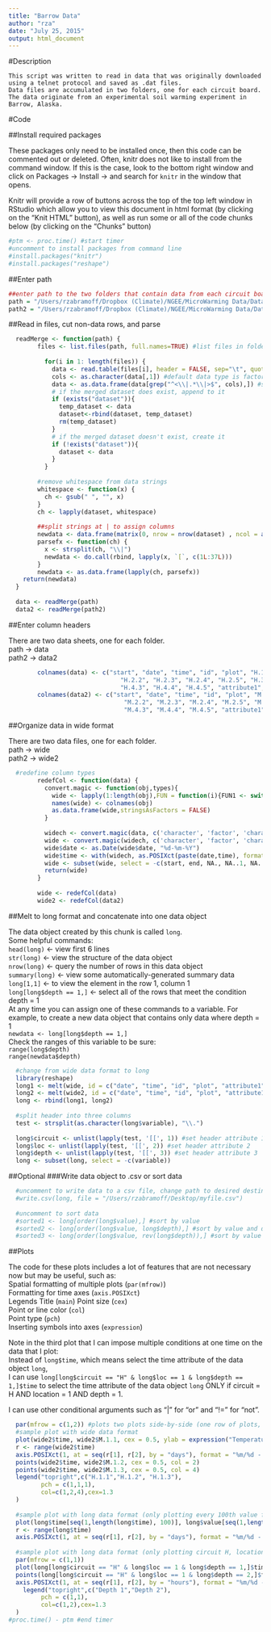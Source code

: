 ```yaml
---
title: "Barrow Data"
author: "rza"
date: "July 25, 2015"
output: html_document
---
```

#Description
```
This script was written to read in data that was originally downloaded using a telnet protocol and saved as .dat files.
Data files are accumulated in two folders, one for each circuit board.
The data originate from an experimental soil warming experiment in Barrow, Alaska.
```
#Code

##Install required packages

These packages only need to be installed once, then this code can be commented out or deleted.
Often, knitr does not like to install from the command window. If this is the case, look to the bottom right window and click on Packages -> Install -> and search for `knitr` in the window that opens.  

Knitr will provide a row of buttons across the top of the top left window in RStudio which allow you to view this document in html format (by clicking on the "Knit HTML" button), as well as run some or all of the code chunks below (by clicking on the "Chunks" button)

```r
#ptm <- proc.time() #start timer
#uncomment to install packages from command line
#install.packages("knitr")
#install.packages("reshape")
```

##Enter path
```r
##enter path to the two folders that contain data from each circuit board
path = "/Users/rzabramoff/Dropbox (Climate)/NGEE/MicroWarming Data/Data July 29-Aug 1 2015 copy"
path2 = "/Users/rzabramoff/Dropbox (Climate)/NGEE/MicroWarming Data/Data July 29-Aug 1 2015 copy_number 2 copy ROSE EDIT/"
```

##Read in files, cut non-data rows, and parse
```r
  readMerge <- function(path) {
        files <- list.files(path, full.names=TRUE) #list files in folder
        
          for(i in 1: length(files)) {
            data <- read.table(files[i], header = FALSE, sep="\t", quote = "") #load files
            cols <- as.character(data[,1]) #default data type is factor, change to character (i.e., string) to manipulate in next line
            data <- as.data.frame(data[grep("^<\\|.*\\|>$", cols),]) #select only rows that satisfy the condition: "<|" at SOL & "|>" at EOL
            # if the merged dataset does exist, append to it
            if (exists("dataset")){
              temp_dataset <- data
              dataset<-rbind(dataset, temp_dataset)
              rm(temp_dataset)  
            }
            # if the merged dataset doesn't exist, create it
            if (!exists("dataset")){
              dataset <- data
            }
          }
 
        #remove whitespace from data strings
        whitespace <- function(x) {
          ch <- gsub(" ", "", x)
        }
        ch <- lapply(dataset, whitespace)
        
        ##split strings at | to assign columns
        newdata <- data.frame(matrix(0, nrow = nrow(dataset) , ncol = as.numeric(37))) #create empty matrix
        parsefx <- function(ch) {
          x <- strsplit(ch, "\\|")
          newdata <- do.call(rbind, lapply(x, `[`, c(1L:37L)))
        }
        newdata <- as.data.frame(lapply(ch, parsefx))
    return(newdata)
  }
  
  data <- readMerge(path)
  data2 <- readMerge(path2)
```

##Enter column headers  

There are two data sheets, one for each folder.  
path -> data   
path2 -> data2 

```r
        colnames(data) <- c("start", "date", "time", "id", "plot", "H.1.1", "H.1.2", "H.1.3", "H.1.4", "H.1.5", "H.2.1", 
                               "H.2.2", "H.2.3", "H.2.4", "H.2.5", "H.3.1", "H.3.2", "H.3.3", "H.3.4", "H.3.5", "H.4.1", "H.4.2",
                               "H.4.3", "H.4.4", "H.4.5", "attribute1", "attribute2", "attribute3", "attribute4", "attribute5", "end")
        colnames(data2) <- c("start", "date", "time", "id", "plot", "M.1.1", "M.1.2", "M.1.3", "M.1.4", "M.1.5", "M.2.1", 
                                "M.2.2", "M.2.3", "M.2.4", "M.2.5", "M.3.1", "M.3.2", "M.3.3", "M.3.4", "M.3.5", "M.4.1", "M.4.2",
                                "M.4.3", "M.4.4", "M.4.5", "attribute1", "attribute2", "attribute3", "attribute4", "attribute5", "end")
```

##Organize data in wide format

There are two data files, one for each folder.  
path -> wide  
path2 -> wide2  

```r
  #redefine column types
        redefCol <- function(data) {
          convert.magic <- function(obj,types){
            wide <- lapply(1:length(obj),FUN = function(i){FUN1 <- switch(types[i],character = as.character,numeric = as.numeric, factor = as.factor); FUN1(obj[,i])})
            names(wide) <- colnames(obj)
            as.data.frame(wide,stringsAsFactors = FALSE)
          }
          
          widech <- convert.magic(data, c('character', 'factor', 'character', 'factor', 'factor', rep('character', 32)))
          wide <- convert.magic(widech, c('character', 'factor', 'character', 'factor', 'factor', rep('numeric', 32)))
          wide$date <- as.Date(wide$date, "%d-%m-%Y")
          wide$time <- with(widech, as.POSIXct(paste(date,time), format= "%d-%m-%Y %H:%M:%S")) #time zone is still PDT
          wide <- subset(wide, select = -c(start, end, NA., NA..1, NA..2, NA..3, NA..4, NA..5))
          return(wide)
        }
        
        wide <- redefCol(data)
        wide2 <- redefCol(data2)
```

##Melt to long format and concatenate into one data object

The data object created by this chunk is called `long`.  
Some helpful commands:  
`head(long)` <- view first 6 lines  
`str(long)` <- view the structure of the data object  
`nrow(long)` <- query the number of rows in this data object  
`summary(long)` <- view some automatically-generated summary data  
`long[1,1]` <- to view the element in the row 1, column 1  
`long[long$depth == 1,]` <- select all of the rows that meet the condition depth = 1  
At any time you can assign one of these commands to a variable. For example, to create a new data object that contains only data where depth = 1  
`newdata <- long[long$depth == 1,]`  
Check the ranges of this variable to be sure:  
`range(long$depth)`  
`range(newdata$depth)`  

```r
  #change from wide data format to long
  library(reshape)
  long1 <- melt(wide, id = c("date", "time", "id", "plot", "attribute1", "attribute2", "attribute3", "attribute4", "attribute5"))
  long2 <- melt(wide2, id = c("date", "time", "id", "plot", "attribute1", "attribute2", "attribute3", "attribute4", "attribute5"))
  long <- rbind(long1, long2)
  
  #split header into three columns
  test <- strsplit(as.character(long$variable), "\\.")
  
  long$circuit <- unlist(lapply(test, '[[', 1)) #set header attribute 1
  long$loc <- unlist(lapply(test, '[[', 2)) #set header attribute 2
  long$depth <- unlist(lapply(test, '[[', 3)) #set header attribute 3
  long <- subset(long, select = -c(variable))
```

##Optional
###Write data object to .csv or sort data
```r
  #uncomment to write data to a csv file, change path to desired destination
  #write.csv(long, file = "/Users/rzabramoff/Desktop/myfile.csv")
  
  #uncomment to sort data
  #sorted1 <- long[order(long$value),] #sort by value
  #sorted2 <- long[order(long$value, long$depth),] #sort by value and depth
  #sorted3 <- long[order(long$value, rev(long$depth)),] #sort by value (ascending) and depth (descending)
```

##Plots

The code for these plots includes a lot of features that are not necessary now but may be useful, such as:  
Spatial formatting of multiple plots (`par(mfrow)`)  
Formatting for time axes (`axis.POSIXct`)  
Legends
Title (`main`)
Point size (`cex`)  
Point or line color (`col`)  
Point type (`pch`)  
Inserting symbols into axes (`expression`)  
  
Note in the third plot that I can impose multiple conditions at one time on the data that I plot:  
Instead of `long$time`, which means select the time attribute of the data object `long`,  
I can use `long[long$circuit == "H" & long$loc == 1 & long$depth == 1,]$time` to select the time attribute of the data object `long` ONLY if circuit = H AND location = 1 AND depth = 1.  
  
I can use other conditional arguments such as "|" for "or" and "!=" for "not".  

```r
  par(mfrow = c(1,2)) #plots two plots side-by-side (one row of plots, and two columns)
  #sample plot with wide data format
  plot(wide2$time, wide2$M.1.1, cex = 0.5, ylab = expression("Temperature (" ~ degree*C ~ ")"), xlab = "Time", xaxt = "n")
  r <- range(wide2$time)
  axis.POSIXct(1, at = seq(r[1], r[2], by = "days"), format = "%m/%d - %I%p")
  points(wide2$time, wide2$M.1.2, cex = 0.5, col = 2)
  points(wide2$time, wide2$M.1.3, cex = 0.5, col = 4)
  legend("topright",c("H.1.1","H.1.2", "H.1.3"),
         pch = c(1,1,1),
         col=c(1,2,4),cex=1.3
  )
  
  #sample plot with long data format (only plotting every 100th value for speed)
  plot(long$time[seq(1,length(long$time), 100)], long$value[seq(1,length(long$time), 100)], ylab = expression("Temperature (" ~ degree*C ~ ")"), xlab = "Time", main = "All data", xaxt = "n")
  r <- range(long$time)
  axis.POSIXct(1, at = seq(r[1], r[2], by = "days"), format = "%m/%d - %I%p")
  
  #sample plot with long data format (only plotting circuit H, location 1, depths 1 & 2)
  par(mfrow = c(1,1))
  plot(long[long$circuit == "H" & long$loc == 1 & long$depth == 1,]$time, long[long$circuit == "H" & long$loc == 1 & long$depth == 1,]$value, ylab = expression("Temperature (" ~ degree*C ~ ")"), xlab = "Time", xaxt = "n", col = 1, ylim = c(0,40))
  points(long[long$circuit == "H" & long$loc == 1 & long$depth == 2,]$time, long[long$circuit == "H" & long$loc == 1 & long$depth == 2,]$value, ylab = expression("Temperature (" ~ degree*C ~ ")"), xlab = "Time", xaxt = "n", col = 2)
  axis.POSIXct(1, at = seq(r[1], r[2], by = "hours"), format = "%m/%d - %I%p")
    legend("topright",c("Depth 1","Depth 2"),
         pch = c(1,1),
         col=c(1,2),cex=1.3
  )
#proc.time() - ptm #end timer
```


